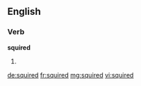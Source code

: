 ==English==

===Verb===
'''squired'''

# {{en-past of|squire}}

[[de:squired]]
[[fr:squired]]
[[mg:squired]]
[[vi:squired]]